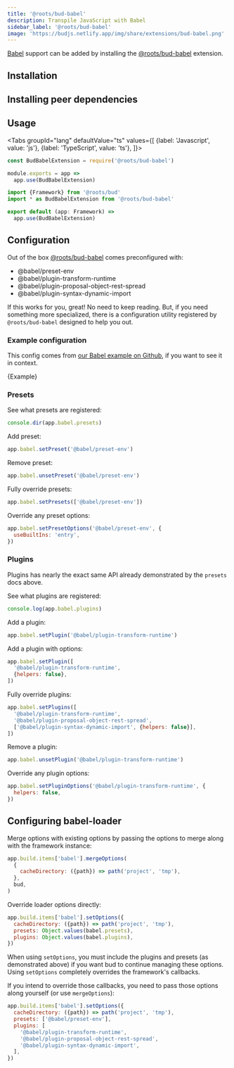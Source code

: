 ```yaml
---
title: '@roots/bud-babel'
description: Transpile JavaScript with Babel
sidebar_label: '@roots/bud-babel'
image: 'https://budjs.netlify.app/img/share/extensions/bud-babel.png'
---
```





[Babel](https://babeljs.io) support can be added by installing the [@roots/bud-babel](/extensions/bud-babel) extension.

## Installation

<Install packages="@roots/bud-babel" />

## Installing peer dependencies

<PeerDependencies />

## Usage

<Tabs
  groupId="lang"
  defaultValue="ts"
  values={[
    {label: 'Javascript', value: 'js'},
    {label: 'TypeScript', value: 'ts'},
  ]}>
  <TabItem value="js">

```js title='bud.config.js'
const BudBabelExtension = require('@roots/bud-babel')

module.exports = app =>
  app.use(BudBabelExtension)
```

  </TabItem>
  <TabItem value="ts">

```ts title='bud.config.ts'
import {Framework} from '@roots/bud'
import * as BudBabelExtension from '@roots/bud-babel'

export default (app: Framework) => 
  app.use(BudBabelExtension)
```

  </TabItem>
</Tabs>

## Configuration

Out of the box [@roots/bud-babel](/extensions/bud.babel) comes preconfigured with:

- @babel/preset-env
- @babel/plugin-transform-runtime
- @babel/plugin-proposal-object-rest-spread
- @babel/plugin-syntax-dynamic-import

If this works for you, great! No need to keep reading. But, if you need something more specialized, there is a configuration utility registered by `@roots/bud-babel` designed to help you out.

### Example configuration

This config comes from [our Babel example on Github](https://github.com/roots/bud/tree/stable/examples/babel), if you want to see it in context.

<CodeBlock className="language-js" title="bud.config.js">
  {Example}
</CodeBlock>

### Presets

See what presets are registered:

```js title='bud.config.js'
console.dir(app.babel.presets)
```

Add preset:

```js title='bud.config.js'
app.babel.setPreset('@babel/preset-env')
```

Remove preset:

```js title='bud.config.js'
app.babel.unsetPreset('@babel/preset-env')
```

Fully override presets:

```js title='bud.config.js'
app.babel.setPresets(['@babel/preset-env'])
```

Override any preset options:

```js title='bud.config.js'
app.babel.setPresetOptions('@babel/preset-env', {
  useBuiltIns: 'entry',
})
```

### Plugins

Plugins has nearly the exact same API already demonstrated by the `presets` docs above.

See what plugins are registered:

```js title='bud.config.js'
console.log(app.babel.plugins)
```

Add a plugin:

```js title='bud.config.js'
app.babel.setPlugin('@babel/plugin-transform-runtime')
```

Add a plugin with options:

```js title='bud.config.js'
app.babel.setPlugin([
  '@babel/plugin-transform-runtime',
  {helpers: false},
])
```

Fully override plugins:

```js title='bud.config.js'
app.babel.setPlugins([
  '@babel/plugin-transform-runtime',
  '@babel/plugin-proposal-object-rest-spread',
  ['@babel/plugin-syntax-dynamic-import', {helpers: false}],
])
```

Remove a plugin:

```js title='bud.config.js'
app.babel.unsetPlugin('@babel/plugin-transform-runtime')
```

Override any plugin options:

```js title='bud.config.js'
app.babel.setPluginOptions('@babel/plugin-transform-runtime', {
  helpers: false,
})
```

## Configuring babel-loader

Merge options with existing options by passing the options to merge along with the framework instance:

```js title='bud.config.js'
app.build.items['babel'].mergeOptions(
  {
    cacheDirectory: ({path}) => path('project', 'tmp'),
  },
  bud,
)
```

Override loader options directly:

```js title='bud.config.js'
app.build.items['babel'].setOptions({
  cacheDirectory: ({path}) => path('project', 'tmp'),
  presets: Object.values(babel.presets),
  plugins: Object.values(babel.plugins),
})
```

When using `setOptions`, you must include the plugins and presets (as demonstrated above) if you want bud to continue managing these options. Using `setOptions` completely overrides the framework's callbacks.

If you intend to override those callbacks, you need to pass those options along yourself (or use `mergeOptions`):

```js title='bud.config.js'
app.build.items['babel'].setOptions({
  cacheDirectory: ({path}) => path('project', 'tmp'),
  presets: ['@babel/preset-env'],
  plugins: [
    '@babel/plugin-transform-runtime',
    '@babel/plugin-proposal-object-rest-spread',
    '@babel/plugin-syntax-dynamic-import',
  ],
})
```
